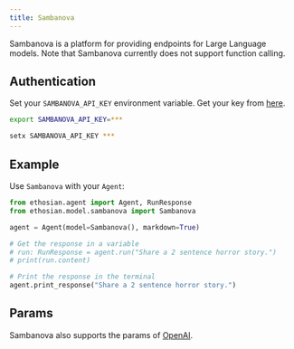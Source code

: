 ```yaml
---
title: Sambanova
---
```


Sambanova is a platform for providing endpoints for Large Language models. Note that Sambanova currently does not support function calling.

## Authentication

Set your `SAMBANOVA_API_KEY` environment variable. Get your key from [here](https://cloud.sambanova.ai/apis).

<CodeGroup>

```bash Mac
export SAMBANOVA_API_KEY=***
```

```bash Windows
setx SAMBANOVA_API_KEY ***
```

</CodeGroup>

## Example

Use `Sambanova` with your `Agent`:

<CodeGroup>

```python agent.py
from ethosian.agent import Agent, RunResponse
from ethosian.model.sambanova import Sambanova

agent = Agent(model=Sambanova(), markdown=True)

# Get the response in a variable
# run: RunResponse = agent.run("Share a 2 sentence horror story.")
# print(run.content)

# Print the response in the terminal
agent.print_response("Share a 2 sentence horror story.")

```

</CodeGroup>

## Params

<Snippet file="model-sambanova-params.mdx" />

Sambanova also supports the params of [OpenAI](/models/openai).
